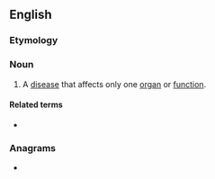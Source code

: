 ==English==

===Etymology===
{{confix|en|mono|pathy}}

===Noun===
{{en-noun}}

# {{lb|en|medicine}} A [[disease]] that affects only one [[organ]] or [[function]].

====Related terms====
* {{l|en|monopathic}}

===Anagrams===
* {{anagrams|en|a=ahmnoopty|amphotony|haptonomy|taphonomy}}
